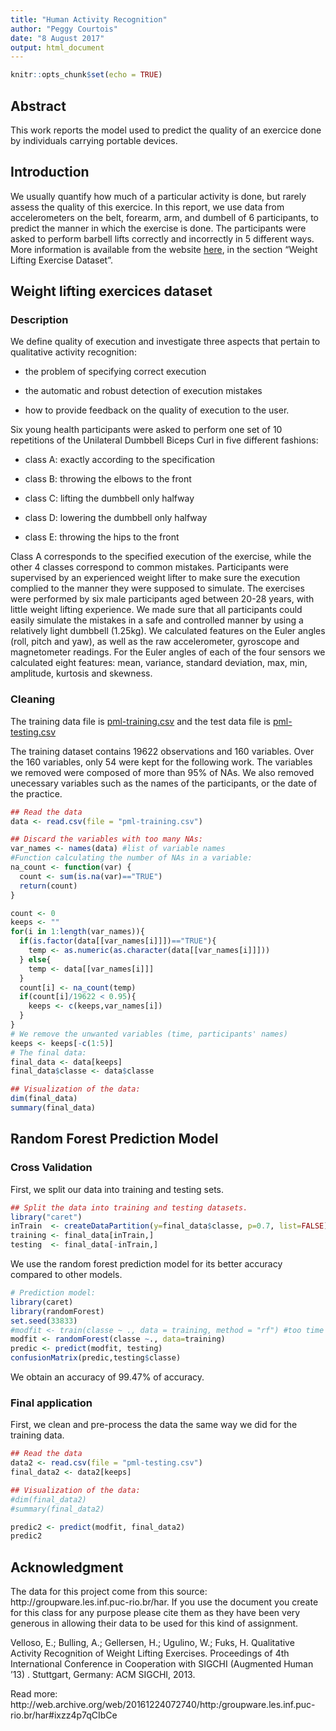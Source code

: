 ```yaml
---
title: "Human Activity Recognition"
author: "Peggy Courtois"
date: "8 August 2017"
output: html_document
---
```


```r
knitr::opts_chunk$set(echo = TRUE)
```

## Abstract

This work reports the model used to predict the quality of an exercice done by individuals carrying portable devices.

## Introduction

We usually quantify how much of a particular activity is done, but rarely assess the quality of this exercice. In this report, we use data from accelerometers on the belt, forearm, arm, and dumbell of 6 participants, to predict the manner in which the exercise is done. The participants were asked to perform barbell lifts correctly and incorrectly in 5 different ways. More information is available from the website [here](http://web.archive.org/web/20161224072740/http:/groupware.les.inf.puc-rio.br/har), in the section "Weight Lifting Exercise Dataset". 


## Weight lifting exercices dataset

### Description

We define quality of execution and investigate three aspects that pertain to qualitative activity recognition: 

* the problem of specifying correct execution

* the automatic and robust detection of execution mistakes

* how to provide feedback on the quality of execution to the user. 

Six young health participants were asked to perform one set of 10 repetitions of the Unilateral Dumbbell Biceps Curl in five different fashions: 

- class A: exactly according to the specification

- class B: throwing the elbows to the front

- class C: lifting the dumbbell only halfway

- class D: lowering the dumbbell only halfway

- class E: throwing the hips to the front

Class A corresponds to the specified execution of the exercise, while the other 4 classes correspond to common mistakes. Participants were supervised by an experienced weight lifter to make sure the execution complied to the manner they were supposed to simulate. The exercises were performed by six male participants aged between 20-28 years, with little weight lifting experience. We made sure that all participants could easily simulate the mistakes in a safe and controlled manner by using a relatively light dumbbell (1.25kg). We calculated features on the Euler angles (roll, pitch and yaw), as well as the raw accelerometer, gyroscope and magnetometer readings.  For the Euler angles of each of the four  sensors  we  calculated  eight  features:  mean,  variance, standard deviation, max, min, amplitude, kurtosis and skewness.

### Cleaning

The training data file is [pml-training.csv](https://d396qusza40orc.cloudfront.net/predmachlearn/pml-training.csv) and the test data file is [pml-testing.csv](https://d396qusza40orc.cloudfront.net/predmachlearn/pml-testing.csv)

The training dataset contains 19622 observations and 160 variables. Over the 160 variables, only 54 were kept for the following work. The variables we removed were composed of more than 95% of NAs. We also removed unecessary variables such as the names of the participants, or the date of the practice.

```r
## Read the data
data <- read.csv(file = "pml-training.csv")

## Discard the variables with too many NAs:
var_names <- names(data) #list of variable names
#Function calculating the number of NAs in a variable:
na_count <- function(var) {
  count <- sum(is.na(var)=="TRUE")
  return(count)
}

count <- 0
keeps <- ""
for(i in 1:length(var_names)){
  if(is.factor(data[[var_names[i]]])=="TRUE"){
    temp <- as.numeric(as.character(data[[var_names[i]]]))
  } else{
    temp <- data[[var_names[i]]]
  }
  count[i] <- na_count(temp)
  if(count[i]/19622 < 0.95){
    keeps <- c(keeps,var_names[i])
  }
}
# We remove the unwanted variables (time, participants' names)
keeps <- keeps[-c(1:5)]
# The final data:
final_data <- data[keeps]
final_data$classe <- data$classe

## Visualization of the data:
dim(final_data)
summary(final_data)
```

## Random Forest Prediction Model

### Cross Validation

First, we split our data into training and testing sets.

```r
## Split the data into training and testing datasets.
library("caret")
inTrain  <- createDataPartition(y=final_data$classe, p=0.7, list=FALSE)
training <- final_data[inTrain,]
testing  <- final_data[-inTrain,]
```

We use the random forest prediction model for its better accuracy compared to other models.

```r
# Prediction model:
library(caret)
library(randomForest)
set.seed(33833)
#modfit <- train(classe ~ ., data = training, method = "rf") #too time consuming
modfit <- randomForest(classe ~., data=training)
predic <- predict(modfit, testing)
confusionMatrix(predic,testing$classe)
```

We obtain an accuracy of 99.47% of accuracy.

### Final application

First, we clean and pre-process the data the same way we did for the training data.

```r
## Read the data
data2 <- read.csv(file = "pml-testing.csv")
final_data2 <- data2[keeps]

## Visualization of the data:
#dim(final_data2)
#summary(final_data2)

predic2 <- predict(modfit, final_data2)
predic2
```

## Acknowledgment 

The data for this project come from this source: http://groupware.les.inf.puc-rio.br/har. If you use the document you create for this class for any purpose please cite them as they have been very generous in allowing their data to be used for this kind of assignment. 


Velloso, E.; Bulling, A.; Gellersen, H.; Ugulino, W.; Fuks, H. Qualitative Activity Recognition of Weight Lifting Exercises. Proceedings of 4th International Conference in Cooperation with SIGCHI (Augmented Human '13) . Stuttgart, Germany: ACM SIGCHI, 2013.

Read more: http://web.archive.org/web/20161224072740/http:/groupware.les.inf.puc-rio.br/har#ixzz4p7qCIbCe
